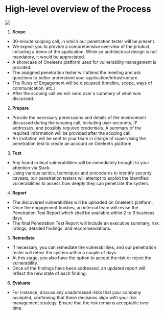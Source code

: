 # High-level overview of the Process

![](/penetration-testing/process.png)

1. **Scope**

- 30-minute scoping call, in which our penetration tester will be present.
- We expect you to provide a comprehensive overview of the product, including a demo of the application. While an architectural design is not mandatory, it would be appreciated.
- A showcase of Oneleet’s platform used for vulnerability management is provided.
- The assigned penetration tester will attend the meeting and ask questions to better understand your application/infrastructure.
- The Rules of Engagement will be discussed (timeline, scope, ways of communication, etc.)
- After the scoping call we will send over a summary of what was discussed.

2. **Prepare**

- Provide the necessary permissions and details of the environment discussed during the scoping call, including user accounts, IP addresses, and possibly required credentials. A summary of the required information will be provided after the scoping call.
- An invitation will be sent to your team in charge of supervising the penetration test to create an account on Oneleet’s platform.

3. **Test**

- Any found critical vulnerabilities will be immediately brought to your attention via Slack.
- Using various tactics, techniques and procedures to identify security caveats, our penetration testers will attempt to exploit the identified vulnerabilities to assess how deeply they can penetrate the system.

4. **Report**

- The discovered vulnerabilities will be uploaded on Oneleet’s platform.
- Once the engagement finishes, an internal team will revise the Penetration Test Report which shall be available within 2 to 3 business days.
- The final Penetration Test Report will include an executive summary, risk ratings, detailed findings, and recommendations.

5. **Remediate**

- If necessary, you can remediate the vulnerabilities, and our penetration tester will retest the system within a couple of days.
- At this stage, you also have the option to accept the risk or reject the vulnerability.
- Once all the findings have been addressed, an updated report will reflect the new state of each finding.

6. **Evaluate**

- For instance, discuss any unaddressed risks that your company accepted, confirming that these decisions align with your risk management strategy. Ensure that the risk remains acceptable over time.
